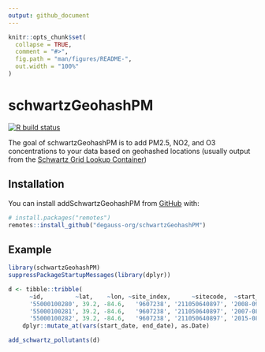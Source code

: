 ```yaml
---
output: github_document
---
```


<!-- README.md is generated from README.Rmd. Please edit that file -->

```r
knitr::opts_chunk$set(
  collapse = TRUE,
  comment = "#>",
  fig.path = "man/figures/README-",
  out.width = "100%"
)
```

# schwartzGeohashPM

<!-- badges: start -->
[![R build status](https://github.com/degauss-org/schwartzGeohashPM/workflows/R-CMD-check/badge.svg)](https://github.com/degauss-org/schwartzGeohashPM/actions)
<!-- badges: end -->

The goal of schwartzGeohashPM is to add PM2.5, NO2, and O3 concentrations to your data based on geohashed locations (usually output from the [Schwartz Grid Lookup Container](https://github.com/degauss-org/schwartz_grid_lookup))

## Installation 

You can install addSchwartzGeohashPM from [GitHub](https://github.com/) with:

``` r
# install.packages("remotes")
remotes::install_github("degauss-org/schwartzGeohashPM")
```
## Example

```r
library(schwartzGeohashPM)
suppressPackageStartupMessages(library(dplyr))

d <- tibble::tribble(
      ~id,         ~lat,    ~lon, ~site_index,      ~sitecode,  ~start_date,    ~end_date,
      '55000100280', 39.2, -84.6,   '9607238', '211050640897', '2008-09-09', '2008-09-11',
      '55000100281', 39.2, -84.6,   '9607238', '211050640897', '2007-08-05', '2007-08-08',
      '55000100282', 39.2, -84.6,   '9607238', '211050640897', '2015-08-31', '2015-09-02') %>%
    dplyr::mutate_at(vars(start_date, end_date), as.Date)

add_schwartz_pollutants(d)
```

